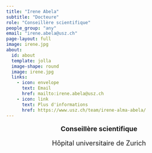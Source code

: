 ```yaml
---
title: "Irene Abela"
subtitle: "Docteure"
role: "Conseillère scientifique"
people_group: "any"
email: "irene.abela@usz.ch"
page-layout: full
image: irene.jpg
about: 
  id: about
  template: jolla
  image-shape: round
  image: irene.jpg
  links:
    - icon: envelope
      text: Email
      href: mailto:irene.abela@usz.ch
    - icon: link
      text: Plus d'informations 
      href: https://www.usz.ch/team/irene-alma-abela/
---
```


<div style="text-align: center;">
  <p style="font-size: 18px; font-weight: bold;">Conseillère scientifique</p>
  <p style="font-size: 18px;">Hôpital universitaire de Zurich</p>
</div>
